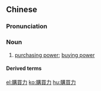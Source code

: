 {{also|购买力}}
==Chinese==
{{zh-forms|s=购买力|type=21}}

===Pronunciation===
{{zh-pron
|m=gòumǎilì
|c=kau3 maai5 lik6
|mn=kò͘-bé-le̍k/kò͘-bóe-le̍k
|cat=n
}}

===Noun===
{{zh-noun}}

# [[purchasing power]]; [[buying power]]

====Derived terms====
{{zh-der|購買力平價}}

[[el:購買力]]
[[ko:購買力]]
[[hu:購買力]]